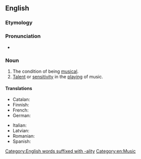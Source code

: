 ==English==

===Etymology===
{{suffix|en|musical|ity}}

===Pronunciation===
* {{IPA|en|/ˌmju.zɪ.ˈkæ.lɪ.ti/}}

===Noun===
{{en-noun|~|musicalities}}

# The condition of being [[musical]].
# [[talent|Talent]] or [[sensitivity]] in the [[playing]] of music.

====Translations====
{{trans-top|condition of being musical}}
* Catalan: {{t+|ca|musicalitat|f}}
* Finnish: {{t+|fi|musikaalisuus}}
* French: {{t+|fr|musicalité|f}}
* German: {{t|de|Musicalität}}
{{trans-mid}}
* Italian: {{t|it|musicalità|f}}
* Latvian: {{t|lv|muzikalitāte}}
* Romanian: {{t+|ro|muzicalitate|f}}
* Spanish: {{t+|es|musicalidad|f}}
{{trans-bottom}}

[[Category:English words suffixed with -ality]]
[[Category:en:Music]]